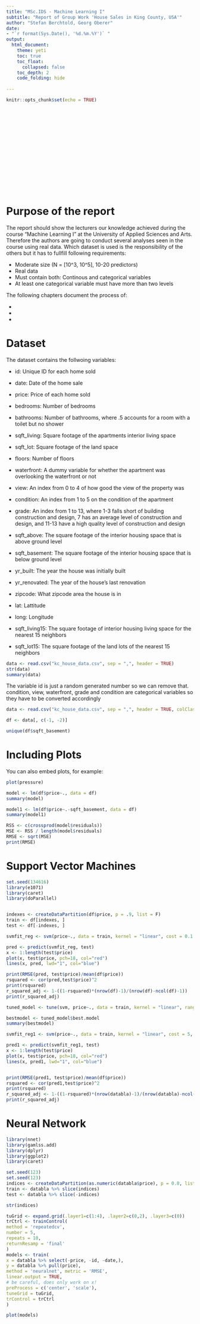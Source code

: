 ---
title: "MSc.IDS - Machine Learning I"
subtitle: "Report of Group Work 'House Sales in King County, USA'"
author: "Stefan Berchtold, Georg Oberer"
date:
- "`r format(Sys.Date(), '%d.%m.%Y')` "
output: 
  html_document:
    theme: yeti
    toc: true
    toc_float:
      collapsed: false
    toc_depth: 2
    code_folding: hide
    
---


```{r setup, include=FALSE}
knitr::opts_chunk$set(echo = TRUE)
```


<br/><br/><br/><br/><br/><br/><br/><br/><br/><br/><br/><br/><br/>

# Purpose of the report

The report should show the lecturers our knowledge achieved during the course "Machine Learning I" at the University of Applied Sciences and Arts. Therefore the authors are going to conduct several analyses seen in the course using real data. Which dataset is used is the responsibility of the others but it has to fullfill following requirements:

 - Moderate size (N = [10^3, 10^5], 10-20 predictors)
 - Real data
 - Must contain both: Continous and categorical variables 
 - At least one categorical variable must have more than two levels


The following chapters document the process of:

 -
 -
 -


# Dataset


The dataset contains the follwoing variables:

 - id: Unique ID for each home sold
 
 - date: Date of the home sale
 - price: Price of each home sold
 - bedrooms: Number of bedrooms
 - bathrooms: Number of bathrooms, where .5 accounts for a room with a toilet but no shower
 - sqft_living: Square footage of the apartments interior living space
 - sqft_lot: Square footage of the land space
 - floors: Number of floors
 - waterfront: A dummy variable for whether the apartment was overlooking the waterfront or not
 - view: An index from 0 to 4 of how good the view of the property was
 - condition: An index from 1 to 5 on the condition of the apartment
 - grade: An index from 1 to 13, where 1-3 falls short of building construction and design, 7 has an average level of construction and design, and 11-13 have a high quality level of construction and design
 - sqft_above: The square footage of the interior housing space that is above ground level
 - sqft_basement: The square footage of the interior housing space that is below ground level
 - yr_built: The year the house was initially built
 - yr_renovated: The year of the house’s last renovation
 - zipcode: What zipcode area the house is in
 - lat: Lattitude
 - long: Longitude
 - sqft_living15: The square footage of interior housing living space for the nearest 15 neighbors
 - sqft_lot15: The square footage of the land lots of the nearest 15 neighbors



```{r}
data <- read.csv("kc_house_data.csv", sep = ",", header = TRUE)
str(data)
summary(data)

```
The variable id is just a random generated number so we can remove that.
condition, view, waterfront, grade and condition are categorical variables so they have to be converted accordingly 

```{r}
data <- read.csv("kc_house_data.csv", sep = ",", header = TRUE, colClasses = c("view" = "factor", "waterfront" = "factor", "condition" = "factor", "grade" = "factor"), as.is = TRUE)


```





```{r }
df <- data[, c(-1, -2)]

unique(df$sqft_basement)

```

# Including Plots

You can also embed plots, for example:

```{r pressure, echo=FALSE}
plot(pressure)
```





```{r}
model <- lm(df$price~., data = df)
summary(model)
```


```{r}
model1 <- lm(df$price~.-sqft_basement, data = df)
summary(model1)


```




```{r}

RSS <- c(crossprod(model$residuals))
MSE <- RSS / length(model$residuals)
RMSE <- sqrt(MSE)
print(RMSE)


```




# Support Vector Machines



```{r}
set.seed(134616)
library(e1071)
library(caret)
library(doParallel)


indexes <- createDataPartition(df$price, p = .9, list = F)
train <- df[indexes, ]
test <- df[-indexes, ]

svmfit_reg <- svm(price~., data = train, kernel = "linear", cost = 0.1 )

```


```{r}
pred <- predict(svmfit_reg, test)
x <- 1:length(test$price)
plot(x, test$price, pch=18, col="red")
lines(x, pred, lwd="1", col="blue")
```


```{r}
print(RMSE(pred, test$price)/mean(df$price))
rsquared <- cor(pred,test$price)^2
print(rsquared)
r_squared_adj <- 1-((1-rsquared)*(nrow(df)-1)/(nrow(df)-ncol(df)-1))
print(r_squared_adj)
```




```{r}
tuned_model <- tune(svm, price~., data = train, kernel = "linear", ranges = list(epsilon = seq(0,1,0.2),cost = c(0.1,1,5))

bestmodel <- tuned_model$best.model
summary(bestmodel)

```



```{r}
svmfit_reg1 <- svm(price~., data = train, kernel = "linear", cost = 5, epsilon = 0.1)

```




```{r}

pred1 <- predict(svmfit_reg1, test)
x <- 1:length(test$price)
plot(x, test$price, pch=18, col="red")
lines(x, pred1, lwd="1", col="blue")



```




```{r}

print(RMSE(pred1, test$price)/mean(df$price))
rsquared <- cor(pred1,test$price)^2
print(rsquared)
r_squared_adj <- 1-((1-rsquared)*(nrow(databla)-1)/(nrow(databla)-ncol(databla)-1))
print(r_squared_adj)

```




# Neural Network 


```{r}
library(nnet)
library(gamlss.add)
library(dplyr)
library(ggplot2)
library(caret)

```


```{r}
set.seed(123)
set.seed(123)
indices <- createDataPartition(as.numeric(databla$price), p = 0.8, list = FALSE)
train <- databla %>% slice(indices)
test <- databla %>% slice(-indices)


```


```{r}
str(indices)
```


```{r}
tuGrid <- expand.grid(.layer1=c(1:4), .layer2=c(0,2), .layer3=c(0))
trCtrl <- trainControl(
method = 'repeatedcv',
number = 5,
repeats = 10,
returnResamp = 'final'
)
models <- train(
x = databla %>% select(-price, -id, -date,),
y = databla %>% pull(price),
method = 'neuralnet', metric = 'RMSE',
linear.output = TRUE,
# be careful, does only work on x!
preProcess = c('center', 'scale'),
tuneGrid = tuGrid,
trControl = trCtrl
)


```




```{r}
plot(models)
```

